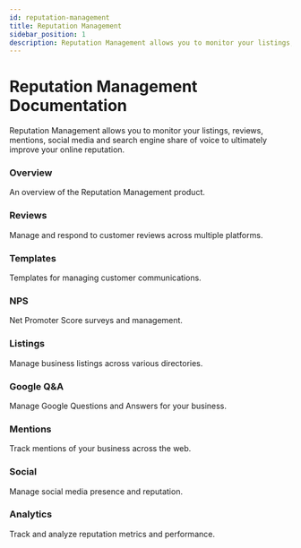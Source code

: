 ```yaml
---
id: reputation-management
title: Reputation Management
sidebar_position: 1
description: Reputation Management allows you to monitor your listings, reviews, mentions, social media and search engine share of voice to ultimately improve your online reputation.
---
```



# Reputation Management Documentation

Reputation Management allows you to monitor your listings, reviews, mentions, social media and search engine share of voice to ultimately improve your online reputation.

<div className="row">
  <div className="col col--4">
    <Link className="card-link" to="./overview">
      <div className="card">
        <div className="card__header">
          <h3>Overview</h3>
        </div>
        <div className="card__body">
          <p>An overview of the Reputation Management product.</p>
        </div>
      </div>
    </Link>
  </div>

  <div className="col col--4">
    <Link className="card-link" to="./reviews">
      <div className="card">
        <div className="card__header">
          <h3>Reviews</h3>
        </div>
        <div className="card__body">
          <p>Manage and respond to customer reviews across multiple platforms.</p>
        </div>
      </div>
    </Link>
  </div>

  <div className="col col--4">
    <Link className="card-link" to="./templates">
      <div className="card">
        <div className="card__header">
          <h3>Templates</h3>
        </div>
        <div className="card__body">
          <p>Templates for managing customer communications.</p>
        </div>
      </div>
    </Link>
  </div>

  <div className="col col--4">
    <Link className="card-link" to="./nps">
      <div className="card">
        <div className="card__header">
          <h3>NPS</h3>
        </div>
        <div className="card__body">
          <p>Net Promoter Score surveys and management.</p>
        </div>
      </div>
    </Link>
  </div>

  <div className="col col--4">
    <Link className="card-link" to="./listings">
      <div className="card">
        <div className="card__header">
          <h3>Listings</h3>
        </div>
        <div className="card__body">
          <p>Manage business listings across various directories.</p>
        </div>
      </div>
    </Link>
  </div>

  <div className="col col--4">
    <Link className="card-link" to="./google-qa">
      <div className="card">
        <div className="card__header">
          <h3>Google Q&A</h3>
        </div>
        <div className="card__body">
          <p>Manage Google Questions and Answers for your business.</p>
        </div>
      </div>
    </Link>
  </div>

  <div className="col col--4">
    <Link className="card-link" to="./mentions">
      <div className="card">
        <div className="card__header">
          <h3>Mentions</h3>
        </div>
        <div className="card__body">
          <p>Track mentions of your business across the web.</p>
        </div>
      </div>
    </Link>
  </div>

  <div className="col col--4">
    <Link className="card-link" to="./social">
      <div className="card">
        <div className="card__header">
          <h3>Social</h3>
        </div>
        <div className="card__body">
          <p>Manage social media presence and reputation.</p>
        </div>
      </div>
    </Link>
  </div>

  <div className="col col--4">
    <Link className="card-link" to="./analytics">
      <div className="card">
        <div className="card__header">
          <h3>Analytics</h3>
        </div>
        <div className="card__body">
          <p>Track and analyze reputation metrics and performance.</p>
        </div>
      </div>
    </Link>
  </div>
</div>
